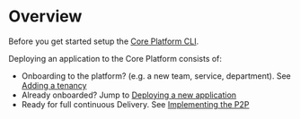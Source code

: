 # Overview

Before you get started setup the [Core Platform CLI](../corectl).

Deploying an application to the Core Platform consists of:

- Onboarding to the platform? (e.g. a new team, service, department). See [Adding a tenancy](./tenancy)
- Already onboarded? Jump to [Deploying a new application](./new-app)
- Ready for full continuous Delivery. See [Implementing the P2P](../p2p/overview)
